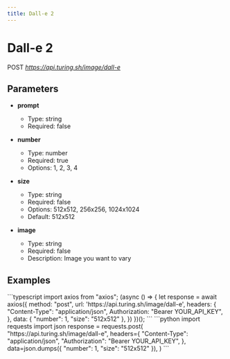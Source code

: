 ```yaml
---
title: Dall-e 2
---
```


# Dall-e 2
POST *https://api.turing.sh/image/dall-e*
## Parameters


- **prompt**
  - Type: string
  - Required: false

- **number**
  - Type: number
  - Required: true
  - Options: 1, 2, 3, 4

- **size**
  - Type: string
  - Required: false
  - Options: 512x512, 256x256, 1024x1024
  - Default: 512x512

- **image**
  - Type: string
  - Required: false
  - Description: Image you want to vary

## Examples

<CodeGroup title="Dall-e 2 example">
  ```typescript
  import axios from "axios";
  (async () => {
    let response = await axios({
      method: "post",
      url: 'https://api.turing.sh/image/dall-e',
      headers: {
        "Content-Type": "application/json",
        Authorization: "Bearer YOUR_API_KEY",
      },
      data: {
  "number": 1,
  "size": "512x512"
},
    })
  })();
  ```
  ```python
  import requests
  import json
  response = requests.post(
    "https://api.turing.sh/image/dall-e",
    headers={
      "Content-Type": "application/json",
      "Authorization": "Bearer YOUR_API_KEY",
    },
    data=json.dumps({
  "number": 1,
  "size": "512x512"
}),
  )
  ```
</CodeGroup>